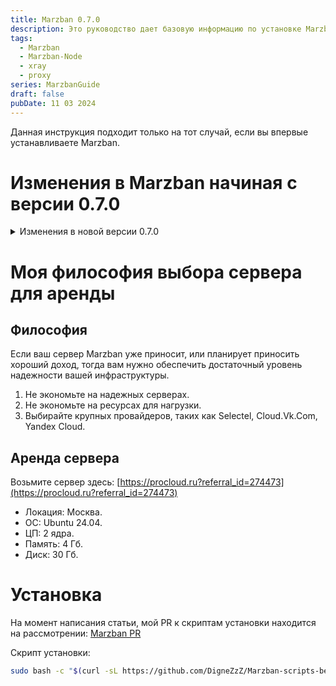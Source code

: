 ```yaml
---
title: Marzban 0.7.0
description: Это руководство дает базовую информацию по установке Marzban согласно информации из официального репозитория.
tags:
  - Marzban
  - Marzban-Node
  - xray
  - proxy
series: MarzbanGuide
draft: false
pubDate: 11 03 2024
---
```


Данная инструкция подходит только на тот случай, если вы впервые устанавливаете Marzban.

# Изменения в Marzban начиная с версии 0.7.0

<details>
  <summary>Изменения в новой версии 0.7.0</summary>

  ### 🚀 Улучшения:

- telegramBot: Добавлено время ожидания для onhold (3c2bbed)
- Добавлена поддержка списка адресов в hosts (e80e119)
- subscription: Добавлен шаблон настроек для Clash (94a3f28)
- subscription: Синхронизация splithttp с версией 1.8.23 (d0c16a1)
- Переменные SQLALCHEMY_POOL_SIZE и SQLALCHEMY_MAX_OVERFLOW (cea7f2f)
- Переменные для настройки интервала заданий: JOB_CORE_HEALTH_CHECK_INTERVAL, JOB_RECORD_NODE_USAGES_INTERVAL, JOB_RECORD_USER_USAGES_INTERVAL, JOB_REVIEW_USERS_INTERVAL, JOB_SEND_NOTIFICATIONS_INTERVAL (2d50bf9)
- Добавлен выбор узла для логов в CoreSettingsModal.tsx (b4dbba7)
- Добавлена функция дублирования хоста в HostsDialog (48b91c2)
- Добавлены иконки вверх и вниз для изменения порядка хостов (1a3c0a0)
- Добавлен белый список IP/хостов для отключения уведомлений о входе (b6d2658)
- api: Добавлена возможность расчета потребления для админов (c2c98b7)
- users: Добавлено соотношение использования на мастер-сервере (041b810)
- Добавлен шум в hosts (7d738cd)
- Добавлена поддержка новых переменных для splithttp (2a7636a)
- Добавлена поддержка протокола Transport RAW (8942abe)

  ### 🩹 Исправления:

- Принудительное требование SSL для публичного доступа XTLS/Xray-core#3884 (e60e54f)
- subscription: Отправка корректной сортировки для разных версий v2rayng (5c5503d)
- Исправлена ошибка редактирования протокола пользователя в Telegram-боте (ef82864)
- Исправлена ошибка сброса использования у пользователя в Telegram-боте (92fdeef)
- Добавлена документация для работы с БД (48a5ad2)
- Исправлена ошибка ссылок в Telegram-боте, когда on_hold равно null (d69fac6)
- subscription: Удалён user-agent для sing-box и clash (ff03e3a)
- Единый строковый порт для v2ray-json (8f0c909)
- Небольшие исправления статуса on_hold в telegram-bot (cf98e95)
- Перехват ошибки, если не найден шаблон настроек (582b2bb)
- config: Повреждение данных hosts (6483e42)
- Обновление документации статуса пользователя (3fb46c1)
- Исправление некоторых багов на фронтенде (2f2cbd1)
- subscription: Разделение настроек http и none header (e4bd603)
- subscription: Разделение настроек http и h2 (2260d28)
- subscription: Мульти-режим для grpc (a2ba2c0)
- subscription: Singbox ws игнорирует wsSettings (c02ef96)
- subscription: Использование неправильной переменной в настройках (70dfb6d)
- subscription: Предотвращение использования noneSettings как настройки безопасности (87dca23)
- Неверная конфигурация как внешняя (c63f95a)
- subscription: Предотвращение создания network_setting для reality (fb77570)
- subscription: Временное отключение shuffle, чтобы избежать отправки неверных данных (e7d6756)
- splithttp: Значение по умолчанию для splithttp (aa664a2)
- NOTIFY_DAYS_LEFT (530649d)
- Ошибка Pydantic в user.links (25c07ac)
- Удаление RANDOMIZE_SUBSCRIPTION_CONFIGS (cb7aa7a)
- subscription: Использование deepcopy для предотвращения конфликтов (f7d20b6)
- Совместимость Marzban-cli с python3.8 (f3e6197)
- Предотвращение ошибки при входе, если request.client отсутствует (d77eb30)
- subscription: Исправление потока Vless и заголовка tcp (7a0a9ca)
- Отображение подписки в Hiddify в user_subscription (5169810)
- Аннулирование подписки не обновляет конфигурацию xray в Telegram-боте (791a7f2)
- Изменение outbound тега на proxy в пользовательской конфигурации v2ray (eb84a09)
- Предотвращение дублирования имен в clash (e37a3da)
- subscription: Исправление потока Vless и заголовка tcp (efc55ac)
- subscription: Заголовок tcp без tls и пустой тип заголовка (241d823)
- Исправление некоторых багов api (a10745d)
- Предотвращение передачи неожиданных переменных для генерации подписки (f1395ee)
- Избежание создания словаря при каждом запросе и удаление внешней проверки (47d8336)
- Неправильное написание ALLOWED_ORIGINS (f0a7e21)
- Проблема с Node_user_usages (68dab4c)
- Ошибка Node_usage (1332c7a)
- Ошибочный рефакторинг (использование неверного админа по полю) (d7281c2)
- Рефакторинг функции validate_dates для избежания дублирования кода (aea3273)
- Telegram-бот не отправляет результат лимита пользователя (0ebbff3)
- db: Миграция настроек шума (#1352)
- hosts: Проверка наличия шума (dcc9fd9)
- subscription: Удаление поля network для sing-box (f9c15a1)
- Subscription: Правильное создание списка proxy remarks для конфигурации clash (#1357)
- config: Http и allyes (bc81290)
- Clash-meta неожиданный аргумент 'remark' (9d49a11)
- subscription: Транспорт H3 (a930ed4)
- Добавлен DASHBOARD_PATH как базовый URL vites в dev-среде (327e79a)
- Циклический импорт (75bcdd9)

  ### 💅 Рефакторинг:

- api: ⚠️ Добавлен роутер к API (cf6d8ac)
- admin-endpoints: ⚠️ Рефакторинг админских точек доступа и добавлены два новых admin depends (e87e15b)
- node-endpoints: ⚠️ Рефакторинг точек доступа узлов и добавлены два новых node depends (cf4472b)
- system-endpoints: ⚠️ Рефакторинг системных точек доступа (d631db5)
- core-endpoints: ⚠️ Рефакторинг основных точек доступа (ee341cb)
- usertemplates-endpoints: ⚠️ Рефакторинг точек доступа шаблонов пользователей (6918f7f)
- home-endpoints: ⚠️ Рефакторинг точек доступа главной страницы (36532a9)
- sub-endpoints: ⚠️ Рефакторинг точек доступа подписок (215bf32)
- user: ⚠️ Рефакторинг API пользователя и исправление функции validate_dates (b551447)
- Объединение moveUpHost и moveDownHost в moveHostPosition (eb8bf54)
- OnlineBadge: Очистка кода и оптимизация логики цвета бейджа (603cf3d)

 ### ⚠️ Критические изменения:

- **api**: ⚠️ Добавлен роутер к API (cf6d8ac)
- **admin-endpoints**: ⚠️ Рефакторинг админских точек доступа и добавлены два новых admin depends (e87e15b)
- **node-endpoints**: ⚠️ Рефакторинг точек доступа узлов и добавлены два новых node depends (cf4472b)
- **system-endpoints**: ⚠️ Рефакторинг системных точек доступа (d631db5)
- **core-endpoints**: ⚠️ Рефакторинг основных точек доступа (ee341cb)
- **usertemplates-endpoints**: ⚠️ Рефакторинг точек доступа шаблонов пользователей (6918f7f)
- **home-endpoints**: ⚠️ Рефакторинг точек доступа главной страницы (36532a9)
- **sub-endpoints**: ⚠️ Рефакторинг точек доступа подписок (215bf32)
- **user**: ⚠️ Рефакторинг API пользователя и исправление функции validate_dates (b551447)

Подробнее тут: **https://github.com/Gozargah/Marzban/releases/tag/v0.7.0**


</details>

# Моя философия выбора сервера для аренды

## Философия

Если ваш сервер Marzban уже приносит, или планирует приносить хороший доход, тогда вам нужно обеспечить достаточный уровень надежности вашей инфраструктуры.

1. Не экономьте на надежных серверах.
2. Не экономьте на ресурсах для нагрузки.
3. Выбирайте крупных провайдеров, таких как Selectel, Cloud.Vk.Com, Yandex Cloud.

## Аренда сервера

Возьмите сервер здесь: [https://procloud.ru?referral_id=274473](https://procloud.ru?referral_id=274473)

- Локация: Москва.
- ОС: Ubuntu 24.04.
- ЦП: 2 ядра.
- Память: 4 Гб.
- Диск: 30 Гб.

# Установка

На момент написания статьи, мой PR к скриптам установки находится на рассмотрении: [Marzban PR](https://github.com/Gozargah/Marzban-scripts/pull/29)

Скрипт установки:

```bash
sudo bash -c "$(curl -sL https://github.com/DigneZzZ/Marzban-scripts-beta/raw/main/marzban.sh)" @ install --database mariadb
```
